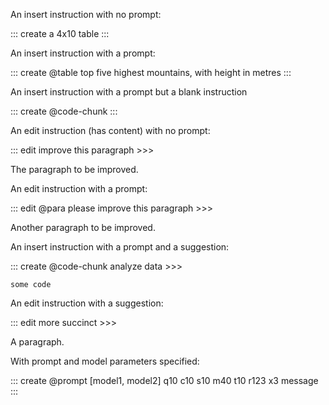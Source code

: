 An insert instruction with no prompt:

::: create a 4x10 table :::

An insert instruction with a prompt:

::: create @table top five highest mountains, with height in metres :::

An insert instruction with a prompt but a blank instruction

::: create @code-chunk  :::

An edit instruction (has content) with no prompt:

::: edit improve this paragraph >>>

The paragraph to be improved.

An edit instruction with a prompt:

::: edit @para please improve this paragraph >>>

Another paragraph to be improved.

An insert instruction with a prompt and a suggestion:

::: create @code-chunk analyze data >>>

```{}
some code
```


An edit instruction with a suggestion:

::: edit more succinct >>>

A paragraph.

With prompt and model parameters specified:

::: create @prompt [model1, model2] q10 c10 s10 m40 t10 r123 x3 message :::
